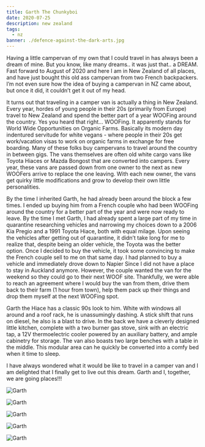 ```yaml
---
title: Garth The Chunkyboi
date: 2020-07-25
description: new zealand
tags:
  - nz 
banner: ./defence-against-the-dark-arts.jpg
---
```


Having a little campervan of my own that I could travel in has always been a dream of mine. But you know, like many dreams.. it was just that.. a DREAM.  Fast forward to August of 2020 and here I am in New Zealand of all places, and have just bought this old ass campervan from two French backpackers. I’m not even sure how the idea of buying a campervan in NZ came about, but once it did, it couldn’t get it out of my head.

It turns out that traveling in a camper van is actually a thing in New Zealand. Every year, hordes of young people in their 20s (primarily from Europe) travel to New Zealand and spend the better part of a year WOOFing around the country. Yes you heard that right… WOOFing. It apparently stands for World Wide Opportunities on Organic Farms. Basically its modern day indentured servitude for white vegans -  where people in their 20s get work/vacation visas to work on organic farms in exchange for free boarding. Many of these folks buy campervans to travel around the country in between gigs. The vans themselves are often old white cargo vans like Toyota Hiaces or Mazda Bongost that are converted into campers. Every year, these vans are passed down from one owner to the next as new WOOFers arrive to replace the one leaving. With each new owner, the vans get quirky little modifications and grow to develop their own little personalities. 

By the time I inherited Garth, he had already been around the block a few times. I ended up buying him from a French couple who had been WOOFing around the country for a better part of the year and were now ready to leave. By the time I met Garth, I had already spent a large part of my time in quarantine researching vehicles and narrowing my choices down to a 2006 Kia Pregio and a 1991 Toyota Hiace, both with equal milage. Upon seeing the vehicles after getting out of quarantine, it didn’t take long for me to realize that, despite being an older vehicle, the Toyota was the better option. Once I decided to buy the vehicle, it took some convincing to make the French couple sell to me on that same day. I had planned to buy a vehicle and immediately drove down to Napier Since I did not have a place to stay in Auckland anymore. However, the couple wanted the van for the weekend so they could go to their next WOOF site. Thankfully, we were able to reach an agreement where I would buy the van from them, drive them back to their farm (1 hour from town), help them pack up their things and drop them myself at the next WOOFing spot.

Garth the Hiace has a classic 90s look to him. White with windows all around and a roof rack, he is unassumingly dashing. A stick shift that runs on diesel, he also is a blast to drive. In the back we have a cleverly designed little kitchen, complete with a two burner gas stove, sink with an electric tap, a 12V thermoelectric cooler powered by an auxiliary battery, and ample cabinetry for storage. The van also boasts two large benches with a table in the middle. This modular area can he quickly be converted into a comfy bed when it time to sleep. 

I have always wondered what it would be like to travel in a camper van and I am delighted that I finally get to live out this dream. Garth and I, together, we are going places!!!

![Garth](./garth0.jpeg)

![Garth](./garth1.jpeg)

![Garth](./garth2.jpeg)

![Garth](./garth3.jpeg)

![Garth](./garth4.jpeg)